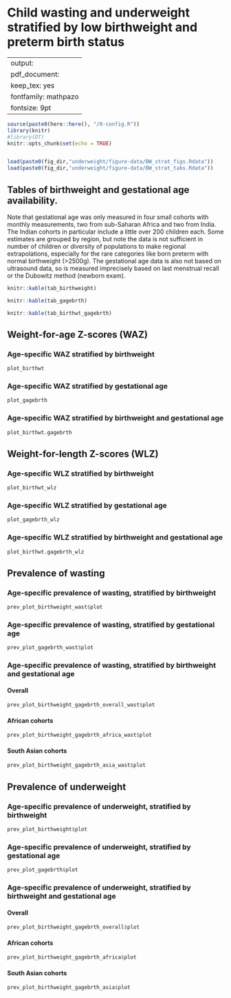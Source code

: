 # Child wasting and underweight stratified by low birthweight and preterm birth status {#BWstrat}

---
output:
  pdf_document:
    keep_tex: yes
fontfamily: mathpazo
fontsize: 9pt
---

\raggedright




```r
source(paste0(here::here(), "/0-config.R"))
library(knitr)
#library(DT)
knitr::opts_chunk$set(echo = TRUE)


load(paste0(fig_dir,"underweight/figure-data/BW_strat_figs.Rdata"))
load(paste0(fig_dir,"underweight/figure-data/BW_strat_tabs.Rdata"))

```

## Tables of birthweight and gestational age availability.

Note that gestational age was only measured in four small cohorts with monthly measurements, two from sub-Saharan Africa and two from India. The Indian cohorts in particular include a little over 200 children each. Some estimates are grouped by region, but note the data is not sufficient in number of children or diversity of populations to make regional extrapolations, especially for the rare categories like born preterm with normal birthweight (>2500g). The gestational age data is also not based on ultrasound data, so is measured imprecisely based on last menstrual recall or the Dubowitz method (newborn exam).

```r
knitr::kable(tab_birthweight)
```

```r
knitr::kable(tab_gagebrth)
```

```r
knitr::kable(tab_birthwt_gagebrth)
```


## Weight-for-age Z-scores (WAZ)

### Age-specific WAZ stratified by birthweight

```r
plot_birthwt
```

### Age-specific WAZ stratified by gestational age

```r
plot_gagebrth
```

### Age-specific WAZ stratified by birthweight and gestational age

```r
plot_birthwt.gagebrth
```

## Weight-for-length Z-scores (WLZ)

### Age-specific WLZ stratified by birthweight 

```r
plot_birthwt_wlz
```

### Age-specific WLZ stratified by gestational age

```r
plot_gagebrth_wlz
```

### Age-specific WLZ stratified by birthweight and gestational age

```r
plot_birthwt.gagebrth_wlz
```

## Prevalence of wasting

### Age-specific prevalence of wasting, stratified by birthweight

```r
prev_plot_birthweight_wast$plot
```

### Age-specific prevalence of wasting, stratified by gestational age


```r
prev_plot_gagebrth_wast$plot
```


### Age-specific prevalence of wasting, stratified by birthweight and gestational age

#### Overall

```r
prev_plot_birthweight_gagebrth_overall_wast$plot
```

#### African cohorts

```r
prev_plot_birthweight_gagebrth_africa_wast$plot
```

#### South Asian cohorts

```r
prev_plot_birthweight_gagebrth_asia_wast$plot
```

## Prevalence of underweight

### Age-specific prevalence of underweight, stratified by birthweight

```r
prev_plot_birthweight$plot
```

### Age-specific prevalence of underweight, stratified by gestational age


```r
prev_plot_gagebrth$plot
```


### Age-specific prevalence of underweight, stratified by birthweight and gestational age

#### Overall

```r
prev_plot_birthweight_gagebrth_overall$plot
```

#### African cohorts

```r
prev_plot_birthweight_gagebrth_africa$plot
```

#### South Asian cohorts

```r
prev_plot_birthweight_gagebrth_asia$plot
```






